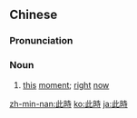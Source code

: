 {{also|此时}}
==Chinese==
{{zh-forms|s=此时}}

===Pronunciation===
{{zh-pron
|m=cǐshí
|c=ci2 si4
|mn=chhú-sî
|cat=n
}}

===Noun===
{{zh-noun}}

# [[this]] [[moment]]; [[right]] [[now]]

{{zh-cat|Advanced}}

[[zh-min-nan:此時]]
[[ko:此時]]
[[ja:此時]]